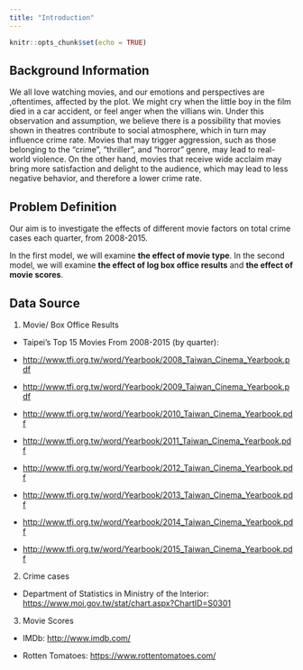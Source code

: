 ```yaml
---
title: "Introduction"
---
```


```r
knitr::opts_chunk$set(echo = TRUE)
```

## Background Information

We all love watching movies, and our emotions and perspectives are ,oftentimes, affected by the plot. We might cry when the little boy in the film died in a car accident, or feel anger when the villians win. Under this observation and assumption, we believe there is a possibility that movies shown in theatres contribute to social atmosphere, which in turn may influence crime rate. Movies that may trigger aggression, such as those belonging to the "crime", "thriller", and "horror" genre, may lead to real-world violence. On the other hand, movies that receive wide acclaim may bring more satisfaction and delight to the audience, which may lead to less negative behavior, and therefore a lower crime rate. 

## Problem Definition

Our aim is to investigate the effects of different movie factors on total crime cases each quarter, from 2008-2015.

In the first model, we will examine **the effect of movie type**. In the second model, we will examine **the effect of log box office results** and **the effect of movie scores**.

## Data Source

1. Movie/ Box Office Results

+ Taipei's Top 15 Movies From 2008-2015 (by quarter):

+ <http://www.tfi.org.tw/word/Yearbook/2008_Taiwan_Cinema_Yearbook.pdf>

+ <http://www.tfi.org.tw/word/Yearbook/2009_Taiwan_Cinema_Yearbook.pdf>

+ <http://www.tfi.org.tw/word/Yearbook/2010_Taiwan_Cinema_Yearbook.pdf>

+ <http://www.tfi.org.tw/word/Yearbook/2011_Taiwan_Cinema_Yearbook.pdf>

+ <http://www.tfi.org.tw/word/Yearbook/2012_Taiwan_Cinema_Yearbook.pdf>

+ <http://www.tfi.org.tw/word/Yearbook/2013_Taiwan_Cinema_Yearbook.pdf>

+ <http://www.tfi.org.tw/word/Yearbook/2014_Taiwan_Cinema_Yearbook.pdf>

+ <http://www.tfi.org.tw/word/Yearbook/2015_Taiwan_Cinema_Yearbook.pdf>


2. Crime cases

+ Department of Statistics in Ministry of the Interior: <https://www.moi.gov.tw/stat/chart.aspx?ChartID=S0301>


3. Movie Scores 

+ IMDb: <http://www.imdb.com/>

+ Rotten Tomatoes: <https://www.rottentomatoes.com/>
